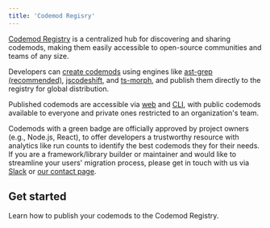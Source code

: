 ```yaml
---
title: 'Codemod Regisry'
---
```


[Codemod Registry](https://codemod.com/registry) is a centralized hub for discovering and sharing codemods, making them easily accessible to open-source communities and teams of any size.

Developers can [create codemods](/platform/build) using engines like [ast-grep (recommended)](https://ast-grep.github.io/), [jscodeshift](https://jscodeshift.com/overview/introduction/), and [ts-morph](https://ts-morph.com/), and publish them directly to the registry for global distribution.

Published codemods are accessible via [web](https://codemod.com/registry) and [CLI](/deploying-codemods/cli#share-discover), with public codemods available to everyone and private ones restricted to an organization's team. 

Codemods with a green badge are officially approved by project owners (e.g., Node.js, React), to offer developers a trustworthy resource with analytics like run counts to identify the best codemods they for their needs. If you are a framework/library builder or maintainer and would like to streamline your users' migration process, please get in touch with us via [Slack](https://go.codemod.com/community) or [our contact page](https://codemod.com/contact).


## Get started

<Card title="Publishing codemods" icon="share-nodes" href="/sharing/publishing-codemods">
  Learn how to publish your codemods to the Codemod Registry.
</Card>
